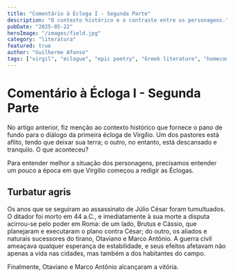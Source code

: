 ```yaml
---
title: "Comentário à Écloga I - Segunda Parte"
description: "O contexto histórico e o contraste entre os personagens."
pubDate: "2025-05-22"
heroImage: "/images/field.jpg"
category: "literatura"
featured: true
author: "Guilherme Afonso"
tags: ["virgil", "eclogue", "epic poetry", "Greek literature", "homecoming", "identity"]
---
```


# Comentário à Écloga I - Segunda Parte

No artigo anterior, fiz menção ao contexto histórico que fornece o pano de fundo para o diálogo da primeira écloga de Virgílio. Um dos pastores está aflito, tendo que deixar sua terra; o outro, no entanto, está descansado e tranquilo. O que aconteceu?

Para entender melhor a situação dos personagens, precisamos entender um pouco a época em que Virgílio começou a redigir as Éclogas.

## Turbatur agris

Os anos que se seguiram ao assassinato de Júlio César foram tumultuados. O ditador foi morto em 44 a.C., e imediatamente à sua morte a disputa acirrou-se pelo poder em Roma: de um lado, Brutus e Cássio, que planejaram e executaram o plano contra César; do outro, os aliados e naturais sucessores do tirano, Otaviano e Marco Antônio. A guerra civil ameaçava qualquer esperança de estabilidade, e seus efeitos afetavam não apenas a vida nas cidades, mas também a dos habitantes do campo.

Finalmente, Otaviano e Marco Antônio alcançaram a vitória. 